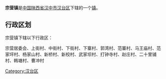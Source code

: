 {{中国乡级行政区
|行政区全称 = 宗营镇
|景观照片文件名 = 
|景观照片描述 = 
|汉语拼音 =
|其他语言 = 
|其他语言名称 = 
|位置图文件名 = 
|位置图描述 = 
|自定义图片=
|上级行政区 = [[陕西省|陕西省]][[汉中市|汉中市]][[汉台区|汉台区]]
|行政区类别 = [[行政建制镇|镇]]
|行政区划代码 = 
|行政区划 = 
|村委会 = 
|居委会 = 
|建置时间 = 
|领导职位 = 
|领导名称 = 
|政府驻地 = 
|毗邻 = 
|地理坐标 = 
|总面积 = 
|总人口 = 
|户籍人口 = 
|户籍人口年份 = 
|常住人口 = 
|常住人口年份 = 
|人口密度 = 
|GDP = 
|邮政编码 = 
|电话区号 = 
|官方网站 = 
|网站名称 = 
}}
'''宗营镇'''是[[中华人民共和国|中国]][[陕西省|陕西省]][[汉中市|汉中市]][[汉台区|汉台区]]下辖的一个[[行政建制镇|镇]]。

== 行政区划 ==
宗营镇下辖以下行政区：

宗营居委会、上街村、中街村、下街村、下寨村、郭湾村、范寨村、马王庙村、范家坪村、杨家山村、新桥村、新校村、武家坝村、打钟寺村、赵庄村、二十里铺村、韩塘村、曹冲村

{{陕西小作品}}
{{汉台区行政区划}}

[[Category:汉台区|Category:汉台区]]